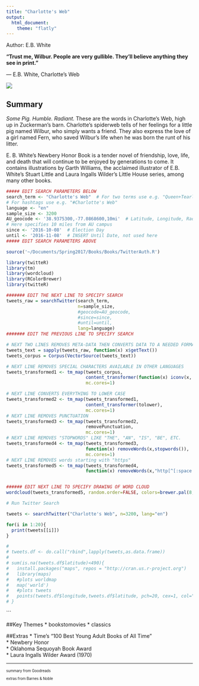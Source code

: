 ```yaml
---
title: "Charlotte's Web"
output: 
  html_document:
    theme: "flatly"
---
```


Author: E.B. White

**“Trust me, Wilbur. People are very gullible. They'll believe anything they see in print.”**

― E.B. White, Charlotte's Web

![](Charlotte'sWeb.jpg)



## Summary
*Some Pig. Humble. Radiant.* These are the words in Charlotte's Web, high up in Zuckerman's barn. Charlotte's spiderweb tells of her feelings for a little pig named Wilbur, who simply wants a friend. They also express the love of a girl named Fern, who saved Wilbur's life when he was born the runt of his litter.

E. B. White's Newbery Honor Book is a tender novel of friendship, love, life, and death that will continue to be enjoyed by generations to come. It contains illustrations by Garth Williams, the acclaimed illustrator of E.B. White's Stuart Little and Laura Ingalls Wilder's Little House series, among many other books.

```r
##### EDIT SEARCH PARAMETERS BELOW
search_term <- "Charlotte's Web"  # For two terms use e.g. "Queen+Tearling"
# For hashtags use e.g. "#Charlotte's Web"
language <- "en"
sample_size <- 3200
AU_geocode <- '38.9375300,-77.0868600,10mi'  # Latitude, Longitude, Radius
# Here specifies 10 miles from AU campus
since <- '2016-10-08'  # Election Day
until <- '2016-11-08'  # INSERT Until Date, not used here
##### EDIT SEARCH PARAMETERS ABOVE

source('~/Documents/Spring2017/Books/Books/TwitterAuth.R')

library(twitteR)
library(tm)
library(wordcloud)
library(RColorBrewer)
library(twitteR)

####### EDIT THE NEXT LINE TO SPECIFY SEARCH
tweets_raw = searchTwitter(search_term,
                           n=sample_size,
                           #geocode=AU_geocode,
                           #since=since,
                           #until=until,
                           lang=language)
####### EDIT THE PREVIOUS LINE TO SPECIFY SEARCH

# NEXT TWO LINES REMOVES META-DATA THEN CONVERTS DATA TO A NEEDED FORMAT
tweets_text = sapply(tweets_raw, function(x) x$getText())
tweets_corpus = Corpus(VectorSource(tweets_text))

# NEXT LINE REMOVES SPECIAL CHARACTERS AVAILABLE IN OTHER LANGUAGES
tweets_transformed1 <- tm_map(tweets_corpus,
                              content_transformer(function(x) iconv(x, to="UTF-8-MAC")),
                              mc.cores=1)

# NEXT LINE CONVERTS EVERYTHING TO LOWER CASE
tweets_transformed2 <- tm_map(tweets_transformed1,
                              content_transformer(tolower),
                              mc.cores=1)
# NEXT LINE REMOVES PUNCTUATION
tweets_transformed3 <- tm_map(tweets_transformed2,
                              removePunctuation,
                              mc.cores=1)
# NEXT LINE REMOVES "STOPWORDS" LIKE "THE", "AN", "IS", "BE", ETC.
tweets_transformed4 <- tm_map(tweets_transformed3,
                              function(x) removeWords(x,stopwords()),
                              mc.cores=1)
# NEXT LINE REMOVES words starting with "https"
tweets_transformed5 <- tm_map(tweets_transformed4,
                              function(x) removeWords(x,"http[^[:space:]]*"),mc.cores=1)


###### EDIT NEXT LINE TO SPECIFY DRAWING OF WORD CLOUD
wordcloud(tweets_transformed5, random.order=FALSE, colors=brewer.pal(8,"Dark2"))
```

``` r

# Run Twitter Search

tweets <- searchTwitter("Charlotte's Web", n=3200, lang="en")

for(i in 1:20){
  print(tweets[[i]])
}
```

```r
# 
# tweets.df <- do.call("rbind",lapply(tweets,as.data.frame))
# 
# sum(is.na(tweets.df$latitude)<490){
#   install.packages("maps", repos = "http://cran.us.r-project.org")
#   library(maps)
#   #plots worldmap
#   map('world')
#   #plots tweets
#   points(tweets.df$longitude,tweets.df$latitude, pch=20, cex=1, col="blue")
# }
```

```

##Key Themes
* bookstomovies
* classics

##Extras
* Time's "100 Best Young Adult Books of All Time"   
* Newbery Honor   
* Oklahoma Sequoyah Book Award   
* Laura Ingalls Wilder Award (1970)   

***
<small> <small>  

summary from Goodreads 

extras from Barnes & Noble

\small \small